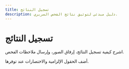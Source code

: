 ```yaml
---
title: تسجيل النتائج
description: دليل مبدئي لتوثيق نتائج الفحص السريري.
---
```


# تسجيل النتائج

اشرح كيفية تسجيل النتائج، إرفاق الصور، وإرسال ملاحظات الفحص.

أضف الحقول الإلزامية والاختصارات عند توفرها.
